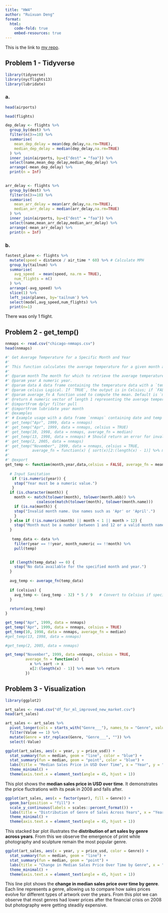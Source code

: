 ```yaml
---
title: "HW4"
author: "Ruixuan Deng"
format:   
  html:
    code-fold: true     
    embed-resources: true
---
```


This is the link to [my repo](https://github.com/luckyeric320/STATS_506.git).

## Problem 1 - Tidyverse

```r
library(tidyverse)
library(nycflights13)
library(lubridate)
```

### a.

```r
head(airports)
```

```r
head(flights)
```

```r
dep_delay <- flights %>%
  group_by(dest) %>%
  filter(n()>=10) %>%
  summarise(
    mean_dep_delay = mean(dep_delay,na.rm=TRUE),
    median_dep_delay = median(dep_delay,na.rm=TRUE)
  ) %>%
  inner_join(airports, by=c("dest" = "faa")) %>%
  select(name,mean_dep_delay,median_dep_delay) %>%
  arrange(-mean_dep_delay) %>%
  print(n = Inf)
    
```

```r
arr_delay <- flights %>%
  group_by(dest) %>%
  filter(n()>=10) %>%
  summarise(
    mean_arr_delay = mean(arr_delay,na.rm=TRUE),
    median_arr_delay = median(arr_delay,na.rm=TRUE)
  ) %>%
  inner_join(airports, by=c("dest" = "faa")) %>%
  select(name,mean_arr_delay,median_arr_delay) %>%
  arrange(-mean_arr_delay) %>%
  print(n = Inf)
```

### b.

```r
fastest_plane <- flights %>%
  mutate(speed = distance / air_time * 60) %>% # Calculate MPH
  group_by(tailnum) %>%
  summarise(
    avg_speed  = mean(speed, na.rm = TRUE),
    num_flights = n()
  ) %>%
  arrange(-avg_speed) %>%
  slice(1) %>%
  left_join(planes, by='tailnum') %>%
  select(model,avg_speed,num_flights) %>%
  print(n=1)
```

There was only 1 flight.

## Problem 2 - get_temp()

```r
nnmaps <- read.csv("chicago-nmmaps.csv")
head(nnmaps)
```

```r
#' Get Average Temperature for a Specific Month and Year
#'
#' This function calculates the average temperature for a given month and year from a dataset, with options to convert to Celsius and specify a custom averaging function.
#'
#' @param month The month for which to retrieve the average temperature. Can be either a number (1-12) or a string (e.g., "Apr" or "April").
#' @param year A numeric year.
#' @param data A data frame containing the temperature data with a `temp` column (temperature in Fahrenheit) and a `date` column of class `Date`.
#' @param celsius Logical. If `TRUE`, the output is in Celsius; if `FALSE`, in Fahrenheit. Default is `FALSE`.
#' @param average_fn A function used to compute the mean. Default is `mean`. Users can supply  custom functions for different averaging methods
#' @return A numeric vector of length 1 representing the average temperature.
#' @importFrom dplyr filter pull
#' @importFrom lubridate year month
#' @examples
#' # Example usage with a data frame `nnmaps` containing date and temp columns:
#' get_temp("Apr", 1999, data = nnmaps)
#' get_temp("Apr", 1999, data = nnmaps, celsius = TRUE)
#' get_temp(10, 1998, data = nnmaps, average_fn = median)
#' get_temp(13, 1998, data = nnmaps) # Should return an error for invalid month
#' get_temp(2, 2005, data = nnmaps)
#' get_temp("November", 1999, data = nnmaps, celsius = TRUE, 
#'          average_fn = function(x) { sort(x)[2:(length(x) - 1)] %>% mean() })
#'
#' @export
get_temp <- function(month,year,data,celsius = FALSE, average_fn = mean) {
  
  # Input Sanitation
   if (!is.numeric(year)) {
    stop("Year must be a numeric value.")
   }
  if (is.character(month)) {
    month <- match(tolower(month), tolower(month.abb)) %>% 
              coalesce(match(tolower(month), tolower(month.name)))
    if (is.na(month)) {
    stop("Invalid month name. Use names such as 'Apr' or 'April'.")
    }
  } else if (!is.numeric(month) || month < 1 || month > 12) {
    stop("Month must be a number between 1 and 12 or a valid month name.")
  }
  
   temp_data <- data %>%
    filter(year == !!year, month_numeric == !!month) %>%
    pull(temp)

   
  if (length(temp_data) == 0) {
    stop("No data available for the specified month and year.")
  }
   
  avg_temp <- average_fn(temp_data)
  
  if (celsius) {
    avg_temp <- (avg_temp - 32) * 5 / 9   # Convert to Celsius if specified
  }
  
  return(avg_temp)
}
```

```r
get_temp("Apr", 1999, data = nnmaps)
get_temp("Apr", 1999, data = nnmaps, celsius = TRUE)
get_temp(10, 1998, data = nnmaps, average_fn = median)
#get_temp(13, 1998, data = nnmaps)
```

```r
#get_temp(2, 2005, data = nnmaps)

```

```r
get_temp("November", 1999, data =nnmaps, celsius = TRUE,
         average_fn = function(x) {
           x %>% sort -> x
           x[2:(length(x) - 1)] %>% mean %>% return
         })
```

## Problem 3 - Visualization

```r
library(ggplot2)
```

```r
art_sales <- read.csv("df_for_ml_improved_new_market.csv")
head(art_sales)
```

```r
art_sales <- art_sales %>%
  pivot_longer(cols = starts_with("Genre___"), names_to = "Genre", values_to = "Value") %>%
  filter(Value == 1) %>%
  mutate(Genre = str_replace(Genre, "Genre___", "")) %>%
  select(-Value)
```

```r
ggplot(art_sales, aes(x = year, y = price_usd)) +
  stat_summary(fun = median, geom = "line", color = "blue") +
  stat_summary(fun = median, geom = "point", color = "blue") +
  labs(title = "Median Sales Price in USD Over Time", x = "Year", y = "Median Price (USD)") +
  theme_minimal() +
  theme(axis.text.x = element_text(angle = 45, hjust = 1))
```

This plot shows the **median sales price in USD over time**. It demonstrates the price fluctrations with its peak in 2008 and falls after.

```r
ggplot(art_sales, aes(x = factor(year), fill = Genre)) +
  geom_bar(position = "fill") +
  scale_y_continuous(labels = scales::percent_format()) +
  labs(title = "Distribution of Genre of Sales Across Years", x = "Year", y = "Proportion of Sales") +
  theme_minimal() +
  theme(axis.text.x = element_text(angle = 45, hjust = 1))
```

This stacked bar plot illustrates the **distribution of art sales by genre across years**. From this we observe the emergence of print while photography and sculpture remain the most popular genre.

```r
ggplot(art_sales, aes(x = year, y = price_usd, color = Genre)) +
  stat_summary(fun = median, geom = "line") +
  stat_summary(fun = median, geom = "point") +
  labs(title = "Change in Median Sales Price Over Time by Genre", x = "Year", y = "Median Price (USD)") +
  theme_minimal() +
  theme(axis.text.x = element_text(angle = 45, hjust = 1))
```

This line plot shows the **change in median sales price over time by genre**. Each line represents a genre, allowing us to compare how sales prices evolve for different types of artwork over the years. From this plot we can observe that most genres had lower prices after the financial crisis on 2008 but photography were getting steadily expensive.
